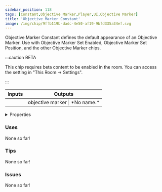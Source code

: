 ```yaml
---
sidebar_position: 118
tags: [Constant,Objective Marker,Player,UI,Objective Marker]
title: 'Objective Marker Constant'
image: /img/chip/9ffb119b-dadc-4e50-af19-9bfd335a34ef.svg
---
```


Objective Marker Constant defines the default appearance of an Objective Marker. Use with Objective Marker Set Enabled, Objective Marker Set Position, and the other Objective Marker chips.

:::caution BETA

This chip requires beta content to be enabled in the room. You can access the setting in "This Room -> Settings".

:::

<IChip uuid="9ffb119b-dadc-4e50-af19-9bfd335a34ef"/>

<table><thead><tr><th>Inputs</th><th>Outputs</th></tr></thead><tbody><tr><td /><td>objective marker | *No name.*</td></tr></tbody></table>

<details>
  <summary>Properties</summary>
  <div>
    <div>
    <table>
      <tbody>
        <tr>
          <td>Is beta required?</td>
          <td>Yes</td>
        </tr>
        <tr>
          <td>Is chip a trolling risk?</td>
          <td>No</td>
        </tr>
        <tr>
          <td>Is chip a role assignment risk?</td>
          <td>No</td>
        </tr>
        <tr>
          <td>Chip UUID</td>
          <td>9ffb119b-dadc-4e50-af19-9bfd335a34ef</td>
        </tr>
        <tr>
          <td>Room availability</td>
          <td>Available everywhere</td>
        </tr>
      </tbody>
    </table>
    </div>
  </div>
</details>

### Uses

None so far!

### Tips

None so far!

### Issues

None so far!